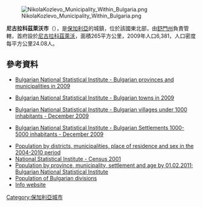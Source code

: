 [[Image:NikolaKozlevo_Municipality_Within_Bulgaria.png|right]]

{{Coord|43|32|N|27|12|E|display=title}}

'''尼古拉科茲萊沃市'''（{{lang-bg|Никола Козлево}}），是[[保加利亞|保加利亞]]的城鎮，位於該國東北部，由[[舒門州|舒門州]]負責管轄，首府設於[[尼古拉科茲萊沃|尼古拉科茲萊沃]]，面積265平方公里，2009年人口6,381，人口密度每平方公里24.08人。

==參考資料==
*{{en icon}} [https://web.archive.org/web/20101113000000/http://www.nsi.bg/otrasalen.php?otr=53&a1=1583&a2=1584&a3=1585#cont#cont Bulgarian National Statistical Institute - Bulgarian provinces and municipalities in 2009]
*{{en icon}} [https://web.archive.org/web/20101113165731/http://www.nsi.bg/otrasalen.php?otr=53&a1=1583&a2=1584&a3=1588#cont#cont Bulgarian National Statistical Institute - Bulgarian towns in 2009]
*{{en icon}} [http://www.nsi.bg/nrnm/index.php?ezik=en&f=8&s=1&date=29.12.2010&e=1&s1=4&c1=2&a1=1000&c=0 Bulgarian National Statistical Institute - Bulgarian villages under 1000 inhabitants - December 2009] {{Wayback|url=http://www.nsi.bg/nrnm/index.php?ezik=en&f=8&s=1&date=29.12.2010&e=1&s1=4&c1=2&a1=1000&c=0 |date=20171110031811 }}
*{{en icon}} [http://www.nsi.bg/nrnm/index.php?ezik=en&f=8&s=1&date=29.12.2010&e=1&s1=4&c1=3&a1=1000&c=1&s2=4&c2=2&a2=5000 Bulgarian National Statistical Institute - Bulgarian Settlements 1000-5000 inhabitants - December 2009] {{Wayback|url=http://www.nsi.bg/nrnm/index.php?ezik=en&f=8&s=1&date=29.12.2010&e=1&s1=4&c1=3&a1=1000&c=1&s2=4&c2=2&a2=5000 |date=20171110031803 }}
*[http://www.nsi.bg/ORPDOCS/Pop_6.1.1_Pop_DR_EN.xls Population by districts, municipalities, place of residence and sex in the 2004-2010 period] {{Wayback|url=http://www.nsi.bg/ORPDOCS/Pop_6.1.1_Pop_DR_EN.xls |date=20120430082015 }}
*[http://www.nsi.bg/Census_e/PopObsht.htm National Statistical Institute - Census 2001] {{Wayback|url=http://www.nsi.bg/Census_e/PopObsht.htm |date=20160304060527 }}
*[https://web.archive.org/web/20130908134107/http://www.nsi.bg/ORPDOCS/Census2011_1.pop_by_age.xls Population by province, municipality, settlement and age by 01.02.2011; Bulgarian National Statistical Institute]
*[http://pop-stat.mashke.org/bulgaria-division.htm Population of Bulgarian divisions] {{Wayback|url=http://pop-stat.mashke.org/bulgaria-division.htm |date=20171113015521 }}
* [http://www.guide-bulgaria.com/NE/Shoumen/Nikola_Kozlevo/ Info website] {{Wayback|url=http://www.guide-bulgaria.com/NE/Shoumen/Nikola_Kozlevo/ |date=20150211173351 }} {{en icon}}

{{Bulgaria-geo-stub}}
[[Category:保加利亞城市|Category:保加利亞城市]]